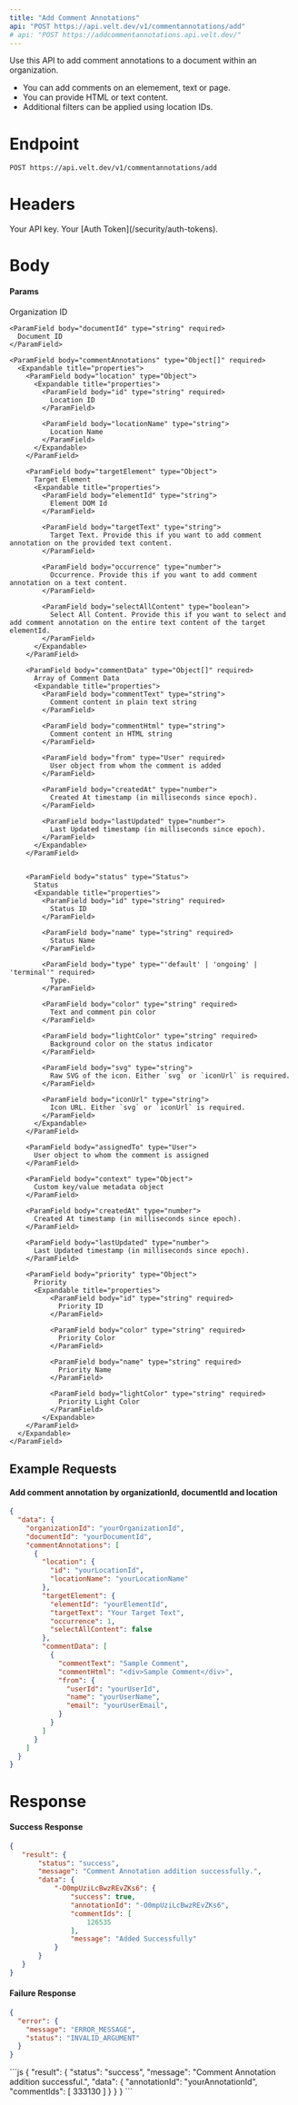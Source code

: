 ```yaml
---
title: "Add Comment Annotations"
api: "POST https://api.velt.dev/v1/commentannotations/add"
# api: "POST https://addcommentannotations.api.velt.dev/"
---
```


Use this API to add comment annotations to a document within an organization.
- You can add comments on an elemement, text or page.
- You can provide HTML or text content.
- Additional filters can be applied using location IDs.

# Endpoint

`POST https://api.velt.dev/v1/commentannotations/add`

# Headers

<ParamField header="x-velt-api-key" type="string" required>
  Your API key.
</ParamField>

<ParamField header="x-velt-auth-token" type="string" required>
  Your [Auth Token](/security/auth-tokens).
</ParamField>

# Body

#### Params

<ParamField body="data" type="Object" required>
  <Expandable title="properties">
    <ParamField body="organizationId" type="string" required>
      Organization ID
    </ParamField>

    <ParamField body="documentId" type="string" required>
      Document ID
    </ParamField>

    <ParamField body="commentAnnotations" type="Object[]" required>
      <Expandable title="properties">
        <ParamField body="location" type="Object">
          <Expandable title="properties">
            <ParamField body="id" type="string" required>
              Location ID
            </ParamField>

            <ParamField body="locationName" type="string">
              Location Name
            </ParamField>      
          </Expandable>
        </ParamField>

        <ParamField body="targetElement" type="Object">
          Target Element
          <Expandable title="properties">
            <ParamField body="elementId" type="string">
              Element DOM Id
            </ParamField>

            <ParamField body="targetText" type="string">
              Target Text. Provide this if you want to add comment annotation on the provided text content.
            </ParamField>

            <ParamField body="occurrence" type="number">
              Occurrence. Provide this if you want to add comment annotation on a text content.
            </ParamField>

            <ParamField body="selectAllContent" type="boolean">
              Select All Content. Provide this if you want to select and add comment annotation on the entire text content of the target elementId.
            </ParamField>      
          </Expandable>
        </ParamField>

        <ParamField body="commentData" type="Object[]" required>
          Array of Comment Data
          <Expandable title="properties">
            <ParamField body="commentText" type="string">
              Comment content in plain text string
            </ParamField>

            <ParamField body="commentHtml" type="string">
              Comment content in HTML string
            </ParamField>

            <ParamField body="from" type="User" required>
              User object from whom the comment is added
            </ParamField> 

            <ParamField body="createdAt" type="number">
              Created At timestamp (in milliseconds since epoch).
            </ParamField>

            <ParamField body="lastUpdated" type="number">
              Last Updated timestamp (in milliseconds since epoch).
            </ParamField>    
          </Expandable>
        </ParamField>
        

        <ParamField body="status" type="Status">
          Status
          <Expandable title="properties">
            <ParamField body="id" type="string" required> 
              Status ID
            </ParamField>

            <ParamField body="name" type="string" required> 
              Status Name
            </ParamField>
            
            <ParamField body="type" type="'default' | 'ongoing' | 'terminal'" required> 
              Type.
            </ParamField>

            <ParamField body="color" type="string" required>
              Text and comment pin color
            </ParamField>
            
            <ParamField body="lightColor" type="string" required>
              Background color on the status indicator
            </ParamField>

            <ParamField body="svg" type="string">
              Raw SVG of the icon. Either `svg` or `iconUrl` is required.
            </ParamField>

            <ParamField body="iconUrl" type="string">
              Icon URL. Either `svg` or `iconUrl` is required.
            </ParamField>
          </Expandable>
        </ParamField>

        <ParamField body="assignedTo" type="User">
          User object to whom the comment is assigned
        </ParamField>

        <ParamField body="context" type="Object">
          Custom key/value metadata object
        </ParamField>

        <ParamField body="createdAt" type="number">
          Created At timestamp (in milliseconds since epoch).
        </ParamField>

        <ParamField body="lastUpdated" type="number">
          Last Updated timestamp (in milliseconds since epoch).
        </ParamField>

        <ParamField body="priority" type="Object">
          Priority
          <Expandable title="properties">
              <ParamField body="id" type="string" required>
                Priority ID
              </ParamField>

              <ParamField body="color" type="string" required>
                Priority Color
              </ParamField>

              <ParamField body="name" type="string" required>
                Priority Name
              </ParamField>

              <ParamField body="lightColor" type="string" required>
                Priority Light Color
              </ParamField>   
            </Expandable>
        </ParamField>
      </Expandable>
    </ParamField>
  </Expandable>
</ParamField>

## **Example Requests**

#### Add comment annotation by organizationId, documentId and location

```JSON
{
  "data": {
    "organizationId": "yourOrganizationId",
    "documentId": "yourDocumentId",
    "commentAnnotations": [
      {
        "location": {
          "id": "yourLocationId",
          "locationName": "yourLocationName"
        },
        "targetElement": {
          "elementId": "yourElementId",
          "targetText": "Your Target Text",
          "occurrence": 1,
          "selectAllContent": false
        },
        "commentData": [
          {
            "commentText": "Sample Comment",
            "commentHtml": "<div>Sample Comment</div>",
            "from": {
              "userId": "yourUserId",
              "name": "yourUserName",
              "email": "yourUserEmail",
            }
          }
        ]
      }
    ]
  }
}
```

# Response

#### Success Response

```JSON
{
   "result": {
       "status": "success",
       "message": "Comment Annotation addition successfully.",
       "data": {
           "-O0mpUziLcBwzREvZKs6": {
               "success": true,
               "annotationId": "-O0mpUziLcBwzREvZKs6",
               "commentIds": [
                   126535
               ],
               "message": "Added Successfully"
           }
       }
   }
}

```

#### Failure Response

```JSON
{
  "error": {
    "message": "ERROR_MESSAGE",
    "status": "INVALID_ARGUMENT"
  }
}
```


<ResponseExample>
```js
{
  "result": {
    "status": "success",
    "message": "Comment Annotation addition successful.",
    "data": {
      "annotationId": "yourAnnotationId",
      "commentIds": [
        333130
      ]
    }
  }
}
```
</ResponseExample>